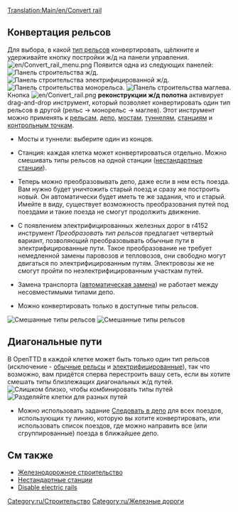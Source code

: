 {{ru/Необходимо сделать|поправить ссылки после перевода соответствующих страниц, поменять картинки}}
[[Translation:Main/en/Convert rail]]{{ru/Учебник}}
==Конвертация рельсов==
Для выбора, в какой [[Main/ru/Типы железных дорог|тип рельсов]] конвертировать, щёлкните и удерживайте кнопку постройки ж/д на панели управления.
[[File:en/Convert rail menu.png|none]]
Появится одна из следующих панелей:
[[File:en/Railroad Construction.png|none|frame|[[Железнодорожное строительство/Ru#Инструмент для строительства железной дороги|Панель строительства ж/д]].]]
[[File:en/Electrified Railway Construction.png|none|frame|Панель строительства электрифицированной ж/д.]]
[[File:en/Monorail Construction.png|none|frame|Панель строительства монорельса.]]
[[File:en/Maglev Construction.png|none|frame|Панель строительства маглева.]]
Кнопка [[File:en/Convert rail.png]] '''реконструкции ж/д полотна''' активирует drag-and-drop инструмент, который позволяет конвертировать один тип рельсов в другой (рельс -> монорельс -> маглев). Этот инструмент можно применять к [[Main/ru/Строительство колеи|рельсам]], [[Main/ru/Строительство депо|депо]], [[Main/ru/Мосты|мостам]], [[Main/ru/Туннели|туннелям]], [[Main/ru/Станции|станциям]] и [[Main/ru/Контрольные точки|контрольным точкам]].

* Мосты и туннели: выберите один из концов.

* Станция: каждая клетка может конвертироваться отдельно. Можно смешивать типы рельсов на одной станции ([[Main/ru/Нестандартные станции|нестандартные станции]]).

* Теперь можно преобразовывать депо, даже если в нем есть поезда. Вам нужно будет уничтожить старый поезд и сразу же построить новый. Он автоматически будет иметь те же задания, что и старый. Имейте в виду, существует возможность преобразования путей под поездами и такие поезда не смогут продолжить движение.

* С появлением электрифицированных железных дорог в r4152 инструмент ''Преобразовать тип рельсов'' предлагает четвертый вариант, позволяющий преобразовывать обычные пути в электрифицированные пути. Такое преобразование не требует немедленной замены паровозов и тепловозов, они свободно могут двигаться по электрифицированным путям. Электровозы же не смогут пройти по неэлектрифицированным участкам путей.

* Замена транспорта ([[Main/en/Замена транспорта/Ru#Автоматическая замена|автоматическая замена]]) не работает между несовместимыми типами депо.

* Можно конвертировать только в доступные типы рельсов.
[[File:en/Convert station.png|left|frame|Смешанные типы рельсов]]
[[File:en/Convert rail tunnel.png|none|frame|Смешанные типы рельсов]]

==Диагональные пути==
В OpenTTD в каждой клетке может быть только один тип рельсов (исключение - [[Main/ru/Железные дороги|обычные рельсы]] и [[Main/ru/Электрифицированные железные дороги|электрифицированные]]), так что возможно, вам придётся сперва перестроить вашу сеть, если вы хотите смешать типы близлежащих диагональных ж/д путей.
[[File:en/Convert rail close.png|left|frame|Слишком близко, чтобы комбинировать типы путей]]
[[File:en/Convert rail good.png|none|frame|Разделяйте клетки для разных путей]] 

* Можно использовать задание [[Main/en/Задания/Ru#Следовать|Следовать в депо]] для всех поездов, использующих ту линию, которую вы хотите конвертировать, или использовать список поездов, где можно направить все (или сгруппированные) поезда в ближайшее депо.


==См также==
*[[Main/ru/Железнодорожное строительство|Железнодорожное строительство]]
*[[Main/ru/Нестандартные станции|Нестандартные станции]]
*[[Main/en/Расширенные настройки/Транспорт/Ru#Disable electric rails|Disable electric rails]]

[[Category:ru/Строительство]]
[[Category:ru/Железные дороги]]